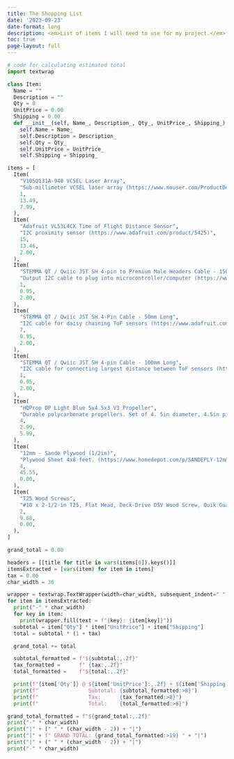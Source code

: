 ```yaml
---
title: The Shopping List
date: '2023-09-23'
date-format: long
description: <em>List of items I will need to use for my project.</em>
toc: true
page-layout: full
---
```


```python
# code for calculating estimated total
import textwrap

class Item:
  Name = ""
  Description = ""
  Qty = 0
  UnitPrice = 0.00
  Shipping = 0.00
  def __init__(self, Name_, Description_, Qty_, UnitPrice_, Shipping_):
    self.Name = Name_
    self.Description = Description_
    self.Qty = Qty_
    self.UnitPrice = UnitPrice_
    self.Shipping = Shipping_

items = [
  Item(
    "V105Q131A-940 VCSEL Laser Array",
    "Sub-millimeter VCSEL laser array (https://www.mouser.com/ProductDetail/ams-OSRAM/V105Q131A-940?qs=A6eO%252BMLsxmSMav0sPIh%252B3g%3D%3D&countryCode=US&currencyCode=USD)",
    1,
    13.49,
    7.99,
  ),
  Item(
    "Adafruit VL53L4CX Time of Flight Distance Sensor",
    "I2C proximity sensor (https://www.adafruit.com/product/5425)",
    15,
    13.46,
    2.00,
  ),
  Item(
    "STEMMA QT / Qwiic JST SH 4-pin to Premium Male Headers Cable - 150mm Long",
    "Output I2C cable to plug into microcontroller/computer (https://www.adafruit.com/product/4209)",
    1,
    0.95,
    2.00,
  ),
  Item(
    "STEMMA QT / Qwiic JST SH 4-Pin Cable - 50mm Long",
    "I2C cable for daisy chaining ToF sensors (https://www.adafruit.com/product/4399)",
    7,
    0.95,
    2.00,
  ),
  Item(
    "STEMMA QT / Qwiic JST SH 4-pin Cable - 100mm Long",
    "I2C cable for connecting largest distance between ToF sensors (https://www.adafruit.com/product/4210)",
    1,
    0.95,
    2.00,
  ),
  Item(
    "HQProp DP Light Blue 5x4.5x3 V3 Propeller",
    "Durable polycarbonate propellers. Set of 4. 5in diameter, 4.5in pitch, 3 blades (https://www.getfpv.com/hqprop-dp-light-blue-5x4-5x3-v3-propeller-3-blade-set-of-4-pc.html)",
    4,
    2.99,
    5.99,
  ),
  Item(
    "12mm - Sande Plywood (1/2in)",
    "Plywood Sheet 4x8 feet. (https://www.homedepot.com/p/SANDEPLY-12mm-Sande-Plywood-1-2-in-Category-x-4-ft-x-8-ft-Actual-0-472-in-x-48-in-x-96-in-454532/203414055)",
    4,
    45.55,
    0.00,
  ),
  Item(
    "T25 Wood Screws",
    "#10 x 2-1/2-in T25, Flat Head, Deck-Drive DSV Wood Screw, Quik Guard, Tan (80-Pack) (https://www.homedepot.com/p/Simpson-Strong-Tie-10-x-2-1-2-in-T25-Flat-Head-Deck-Drive-DSV-Wood-Screw-Quik-Guard-Tan-80-Pack-DSVT212R80/321563372)",
    2,
    9.68,
    0.00,
  ),
]

grand_total = 0.00

headers = [[title for title in vars(items[0]).keys()]]
itemsExtracted = [vars(item) for item in items]
tax = 0.06
char_width = 36

wrapper = textwrap.TextWrapper(width=char_width, subsequent_indent=" " * 2)
for item in itemsExtracted:
  print("-" * char_width)
  for key in item:
    print(wrapper.fill(text = f"{key}: {item[key]}"))
  subtotal = item["Qty"] * item["UnitPrice"] + item["Shipping"]
  total = subtotal * (1 + tax)

  grand_total += total

  subtotal_formatted = f"${subtotal:,.2f}"
  tax_formatted =      f" {tax:,.2f}"
  total_formatted =    f"${total:,.2f}"

  print(f"{item['Qty']} @ ${item['UnitPrice']:,.2f} + ${item['Shipping']:,.2f} =")
  print(f"                Subtotal: {subtotal_formatted:>8}")
  print(f"                Tax:      {tax_formatted:>8}")
  print(f"                Total:    {total_formatted:>8}")

grand_total_formatted = f"${grand_total:,.2f}"
print("-" * char_width)
print("|" + (" " * (char_width - 2)) + "|")
print("|" + f" GRAND TOTAL: {grand_total_formatted:>19} " + "|")
print("|" + (" " * (char_width - 2)) + "|")
print("-" * char_width)
```
